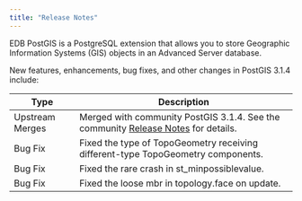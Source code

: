 ```yaml
---
title: "Release Notes"
---
```

EDB PostGIS is a PostgreSQL extension that allows you to store Geographic Information Systems (GIS) objects in an Advanced Server database.

New features, enhancements, bug fixes, and other changes in PostGIS 3.1.4 include:

| Type            | Description                                                                                                                                      |
| --------------- | ------------------------------------------------------------------------------------------------------------------------------------------------ |
| Upstream Merges | Merged with community PostGIS 3.1.4. See the community [Release Notes](https://postgis.net/docs/manual-3.1/release_notes.html#idm41899) for details. |
| Bug Fix         | Fixed the type of TopoGeometry receiving different-type TopoGeometry components.                                                                 |
| Bug Fix         | Fixed the rare crash in st_minpossiblevalue.                                                                                                     |
| Bug Fix         | Fixed the loose mbr in topology.face on update.                                                                                                  |